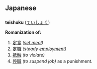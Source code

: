 == Japanese ==
=== {{Romaji}} ===
'''teishoku''' ([[ていしょく]])

'''Romanization of:'''
# [[定食]] ''([[set meal]])''
# [[定職]] ''(steady [[employment]])''
# [[抵触]] ''(to violate)''
# [[停職]] ''(to suspend job)'' as a punishment.